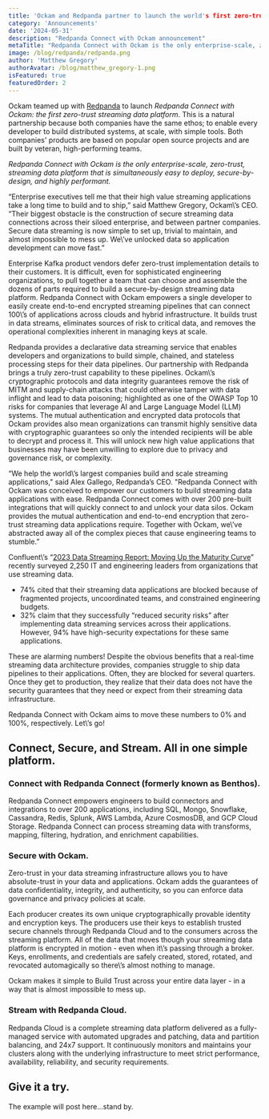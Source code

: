 ```yaml
---
title: 'Ockam and Redpanda partner to launch the world's first zero-trust streaming data platform.'
category: 'Announcements'
date: '2024-05-31'
description: "Redpanda Connect with Ockam announcement"
metaTitle: "Redpanda Connect with Ockam is the only enterprise-scale, zero-trust, streaming data platform that is simultaneously easy to deploy, secure-by-design, and highly performant. "
image: /blog/redpanda/redpanda.png
author: 'Matthew Gregory'
authorAvatar: /blog/matthew_gregory-1.png
isFeatured: true
featuredOrder: 2
---
```


Ockam teamed up with [Redpanda](https://redpanda.com/redpanda-cloud) to launch *Redpanda Connect with Ockam: the first zero-trust streaming data platform*. This is a natural partnership because both companies have the same ethos; to enable every developer to build distributed systems, at scale, with simple tools. Both companies\' products are based on popular open source projects and are built by veteran, high-performing teams. 

*Redpanda Connect with Ockam is the only enterprise-scale, zero-trust, streaming data platform that is simultaneously easy to deploy, secure-by-design, and highly performant.*

“Enterprise executives tell me that their high value streaming applications take a long time to build and to ship,” said Matthew Gregory, Ockam\’s CEO. “Their biggest obstacle is the construction of secure streaming data connections across their siloed enterprise, and between partner companies. Secure data streaming is now simple to set up, trivial to maintain, and almost impossible to mess up. We\’ve unlocked data so application development can move fast.” 

Enterprise Kafka product vendors defer zero-trust implementation details to their customers. It is difficult, even for sophisticated engineering organizations, to pull together a team that can choose and assemble the dozens of parts required to build a secure-by-design streaming data platform. Redpanda Connect with Ockam empowers a single developer to easily create end-to-end encrypted streaming pipelines that can connect 100\’s of applications across clouds and hybrid infrastructure. It builds trust in data streams, eliminates sources of risk to critical data, and removes the operational complexities inherent in managing keys at scale.

Redpanda provides a declarative data streaming service that enables developers and organizations to build simple, chained, and stateless processing steps for their data pipelines. Our partnership with Redpanda brings a truly zero-trust capability to these pipelines. Ockam\’s cryptographic protocols and data integrity guarantees remove the risk of MITM and supply-chain attacks that could otherwise tamper with data inflight and lead to data poisoning; highlighted as one of the OWASP Top 10 risks for companies that leverage AI and Large Language Model (LLM) systems. The mutual authentication and encrypted data protocols that Ockam provides also mean organizations can transmit highly sensitive data with cryptographic guarantees so only the intended recipients will be able to decrypt and process it. This will unlock new high value applications that businesses may have been unwilling to explore due to privacy and governance risk, or complexity.

“We help the world\’s largest companies build and scale streaming applications," said Alex Gallego, Redpanda’s CEO. "Redpanda Connect with Ockam was conceived to empower our customers to build streaming data applications with ease. Redpanda Connect comes with over 200 pre-built integrations that will quickly connect to and unlock your data silos. Ockam provides the mutual authentication and end-to-end encryption that zero-trust streaming data applications require. Together with Ockam, we\’ve abstracted away all of the complex pieces that cause engineering teams to stumble.” 

Confluent\’s “[2023 Data Streaming Report: Moving Up the Maturity Curve](https://assets.confluent.io/m/52436fc9cd4844f4/original/20230510-RPT-Data_Streaming_Report.pdf)” recently surveyed 2,250 IT and engineering leaders from organizations that use streaming data.
 
* 74\% cited that their streaming data applications are blocked because of fragmented projects, uncoordinated teams, and constrained engineering budgets.
* 32\% claim that they successfully “reduced security risks” after implementing data streaming services across their applications. However, 94\% have high-security expectations for these same applications.

These are alarming numbers! Despite the obvious benefits that a real-time streaming data architecture provides, companies struggle to ship data pipelines to their applications. Often, they are blocked for several quarters. Once they get to production, they realize that their data does not have the security guarantees that they need or expect from their streaming data infrastructure.

Redpanda Connect with Ockam aims to move these numbers to 0\% and 100\%, respectively. Let\’s go!

## Connect, Secure, and Stream. All in one simple platform.

### Connect with Redpanda Connect (formerly known as Benthos).

Redpanda Connect empowers engineers to build connectors and integrations to over 200 applications, including SQL, Mongo, Snowflake, Cassandra, Redis, Splunk, AWS Lambda, Azure CosmosDB, and GCP Cloud Storage. Redpanda Connect can process streaming data with transforms, mapping, filtering, hydration, and enrichment capabilities.

### Secure with Ockam. 

Zero-trust in your data streaming infrastructure allows you to have absolute-trust in your data and applications. Ockam adds the guarantees of data confidentiality, integrity, and authenticity, so you can enforce data governance and privacy policies at scale.

Each producer creates its own unique cryptographically provable identity and encryption keys. The producers use their keys to establish trusted secure channels through Redpanda Cloud and to the consumers across the streaming platform. All of the data that moves though your streaming data platform is encrypted in motion - even when it\’s passing through a broker. Keys, enrollments, and credentials are safely created, stored, rotated, and revocated automagically so there\’s almost nothing to manage.

Ockam makes it simple to Build Trust across your entire data layer - in a way that is almost impossible to mess up.

### Stream with Redpanda Cloud. 

Redpanda Cloud is a complete streaming data platform delivered as a fully-managed service with automated upgrades and patching, data and partition balancing, and 24x7 support. It continuously monitors and maintains your clusters along with the underlying infrastructure to meet strict performance, availability, reliability, and security requirements.


## Give it a try.

The example will post here...stand by.